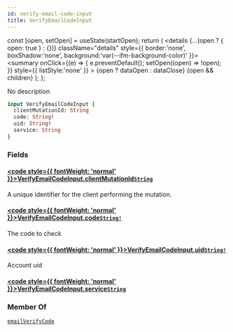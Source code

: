 ```yaml
---
id: verify-email-code-input
title: VerifyEmailCodeInput
---
```









  const [open, setOpen] = useState(startOpen);
  return (
    <details {...(open ? { open: true } : {})} className="details" style={{ border:'none', boxShadow:'none', background:'var(--ifm-background-color)' }}>
      <summary
        onClick={(e) => {
          e.preventDefault();
          setOpen((open) => !open);
        }}
        style={{ listStyle:'none' }}
      >
      {open ? dataOpen : dataClose}
      </summary>
      {open && children}
    </details>
  );
};








No description


```graphql
input VerifyEmailCodeInput {
  clientMutationId: String
  code: String!
  uid: String!
  service: String
}
```




### Fields

#### [<code style={{ fontWeight: 'normal' }}>VerifyEmailCodeInput.<b>clientMutationId</b></code>](#)<Bullet />[`String`](/gql-api/types/scalars/string.mdx) <Badge class="badge badge--secondary" text="scalar"/> 
A unique identifier for the client performing the mutation.


#### [<code style={{ fontWeight: 'normal' }}>VerifyEmailCodeInput.<b>code</b></code>](#)<Bullet />[`String!`](/gql-api/types/scalars/string.mdx) <Badge class="badge badge--secondary" text="non-null"/> <Badge class="badge badge--secondary" text="scalar"/> 
The code to check


#### [<code style={{ fontWeight: 'normal' }}>VerifyEmailCodeInput.<b>uid</b></code>](#)<Bullet />[`String!`](/gql-api/types/scalars/string.mdx) <Badge class="badge badge--secondary" text="non-null"/> <Badge class="badge badge--secondary" text="scalar"/> 
Account uid


#### [<code style={{ fontWeight: 'normal' }}>VerifyEmailCodeInput.<b>service</b></code>](#)<Bullet />[`String`](/gql-api/types/scalars/string.mdx) <Badge class="badge badge--secondary" text="scalar"/> 







### Member Of

[`emailVerifyCode`](/gql-api/operations/mutations/email-verify-code.mdx)  <Badge class="badge badge--secondary" text="mutation"/>

